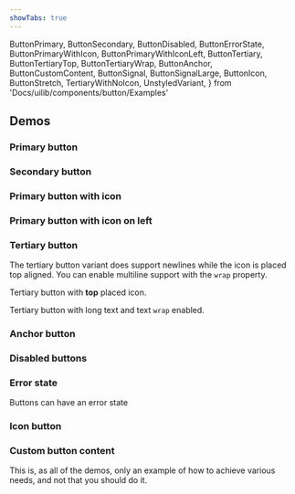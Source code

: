 ```yaml
---
showTabs: true
---
```


  ButtonPrimary,
  ButtonSecondary,
  ButtonDisabled,
  ButtonErrorState,
  ButtonPrimaryWithIcon,
  ButtonPrimaryWithIconLeft,
  ButtonTertiary,
  ButtonTertiaryTop,
  ButtonTertiaryWrap,
  ButtonAnchor,
  ButtonCustomContent,
  ButtonSignal,
  ButtonSignalLarge,
  ButtonIcon,
  ButtonStretch,
  TertiaryWithNoIcon,
  UnstyledVariant,
} from 'Docs/uilib/components/button/Examples'

## Demos

### Primary button

<ButtonPrimary />

### Secondary button

<ButtonSecondary />

### Primary button with icon

<ButtonPrimaryWithIcon />

### Primary button with icon on left

<ButtonPrimaryWithIconLeft />

### Tertiary button

The tertiary button variant does support newlines while the icon is placed top aligned. You can enable multiline support with the `wrap` property.

<ButtonTertiary />

Tertiary button with **top** placed icon.

<ButtonTertiaryTop />

Tertiary button with long text and text `wrap` enabled.

<ButtonTertiaryWrap />

### Anchor button

<ButtonAnchor />

### Disabled buttons

<ButtonDisabled />

### Error state

Buttons can have an error state

<ButtonErrorState />

<VisibilityByTheme hidden="sbanken">

### Signal button

Medium is equivalent to 24, but responsive. To import custom icons, use: `import { bell_medium as Bell } from '@dnb/eufemia/icons'`

<ButtonSignal />

### Large Signal button

Large Signal button with medium sized icon. To import custom icons, use: `import { bell_medium as Bell } from '@dnb/eufemia/icons'`

<ButtonSignalLarge />

</VisibilityByTheme>

### Icon button

<ButtonIcon />

### Custom button content

This is, as all of the demos, only an example of how to achieve various needs, and not that you should do it.

<ButtonCustomContent />

<ButtonStretch />
<TertiaryWithNoIcon />
<UnstyledVariant />
